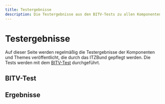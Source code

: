 ```yaml
---
title: Testergebnisse
description: Die Testergebnisse aus den BITV-Tests zu allen Komponenten und vom ITZBund gepflegten Themes werden hier veröffentlicht.
---
```



# Testergebnisse

Auf dieser Seite werden regelmäßig die Testergebnisse der Komponenten und Themes veröffentlicht, die durch das ITZBund gepflegt werden. Die Tests werden mit dem [BITV-Test](https://www.bitvtest.de/) durchgeführt.

## BITV-Test

## Ergebnisse

<BitvTestResults />
